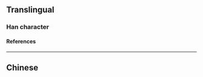 {{also|幼|幻|糿|糼|紉}}
{{character info/new}}
==Translingual==

===Han character===
{{Han char|rn=18|rad=刀|as=03|sn=5|four=|canj=VISH|ids=⿰幺刀}}

====References====
{{Han ref|kx=0342.041|hdz=21093.080|uh=34DC}}

----

==Chinese==
{{zh-see|幼|v}}